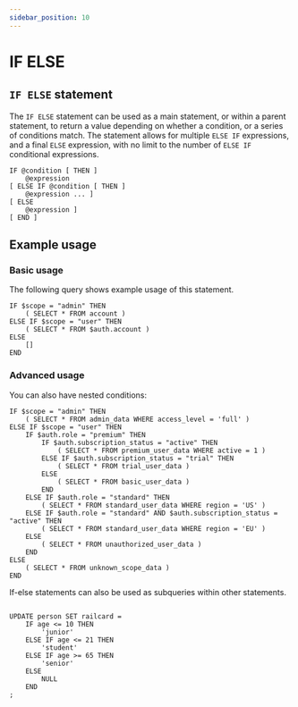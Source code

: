 ```yaml
---
sidebar_position: 10
---
```


# IF ELSE

## `IF ELSE` statement

The `IF ELSE` statement can be used as a main statement, or within a parent statement, to return a value depending on whether a condition, or a series of conditions match. The statement allows for multiple `ELSE IF` expressions, and a final `ELSE` expression, with no limit to the number of `ELSE IF` conditional expressions.

```surql title="SurrealQL Syntax"
IF @condition [ THEN ]
	@expression
[ ELSE IF @condition [ THEN ]
	@expression ... ]
[ ELSE
	@expression ]
[ END ]
```

## Example usage
### Basic usage
The following query shows example usage of this statement.

```surql
IF $scope = "admin" THEN
	( SELECT * FROM account )
ELSE IF $scope = "user" THEN
	( SELECT * FROM $auth.account )
ELSE
	[]
END
```

### Advanced usage
You can also have nested conditions:

```surql
IF $scope = "admin" THEN
    ( SELECT * FROM admin_data WHERE access_level = 'full' )
ELSE IF $scope = "user" THEN
    IF $auth.role = "premium" THEN
        IF $auth.subscription_status = "active" THEN
            ( SELECT * FROM premium_user_data WHERE active = 1 )
        ELSE IF $auth.subscription_status = "trial" THEN
            ( SELECT * FROM trial_user_data )
        ELSE
            ( SELECT * FROM basic_user_data )
        END
    ELSE IF $auth.role = "standard" THEN
        ( SELECT * FROM standard_user_data WHERE region = 'US' )
    ELSE IF $auth.role = "standard" AND $auth.subscription_status = "active" THEN
        ( SELECT * FROM standard_user_data WHERE region = 'EU' )
    ELSE
        ( SELECT * FROM unauthorized_user_data )
    END
ELSE
    ( SELECT * FROM unknown_scope_data )
END
```

If-else statements can also be used as subqueries within other statements.
```surql

UPDATE person SET railcard =
	IF age <= 10 THEN
		'junior'
	ELSE IF age <= 21 THEN
		'student'
	ELSE IF age >= 65 THEN
		'senior'
	ELSE
		NULL
	END
;
```